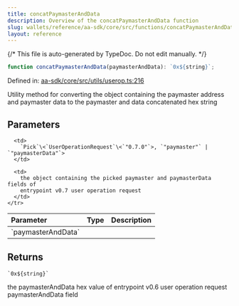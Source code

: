 ```yaml
---
title: concatPaymasterAndData
description: Overview of the concatPaymasterAndData function
slug: wallets/reference/aa-sdk/core/src/functions/concatPaymasterAndData
layout: reference
---
```


{/* This file is auto-generated by TypeDoc. Do not edit manually. */}

```ts
function concatPaymasterAndData(paymasterAndData): `0x${string}`;
```

Defined in: [aa-sdk/core/src/utils/userop.ts:216](https://github.com/alchemyplatform/aa-sdk/blob/9f926c402d1661309abbf8eae8431e52e8c5e53f/aa-sdk/core/src/utils/userop.ts#L216)

Utility method for converting the object containing the paymaster address and paymaster data
to the paymaster and data concatenated hex string

## Parameters

<table>
  <thead>
    <tr>
      <th align="left">Parameter</th>
      <th align="left">Type</th>
      <th align="left">Description</th>
    </tr>
  </thead>

  <tbody>
    <tr>
      <td>
        `paymasterAndData`
      </td>

      <td>
        `Pick`\<`UserOperationRequest`\<`"0.7.0"`>, `"paymaster"` | `"paymasterData"`>
      </td>

      <td>
        the object containing the picked paymaster and paymasterData fields of
        entrypoint v0.7 user operation request
      </td>
    </tr>

  </tbody>
</table>

## Returns

`` `0x${string}` ``

the paymasterAndData hex value of entrypoint v0.6 user operation request paymasterAndData field
